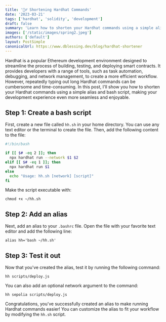 ```yaml
---
title: '👷‍♂️ Shortening Hardhat Commands'
date: '2023-03-21'
tags: ['hardhat', 'solidity', 'development']
draft: false
summary: 'Learn how to shorten your Hardhat commands using a simple alias and bash script.'
images: ['/static/images/spring2.jpeg']
authors: ['default']
layout: PostSimple
canonicalUrl: https://www.dblessing.dev/blog/hardhat-shortener
---
```


Hardhat is a popular Ethereum development environment designed to streamline the process of building, testing, and deploying smart contracts. It provides developers with a range of tools, such as task automation, debugging, and network management, to create a more efficient workflow. However, repeatedly typing out long Hardhat commands can be cumbersome and time-consuming. In this post, I'll show you how to shorten your Hardhat commands using a simple alias and bash script, making your development experience even more seamless and enjoyable.

## Step 1: Create a bash script

First, create a new file called `hh.sh` in your home directory. You can use any text editor or the terminal to create the file. Then, add the following content to the file:

```bash:hh.sh
#!/bin/bash

if [[ $# -eq 2 ]]; then
  npx hardhat run --network $1 $2
elif [[ $# -eq 1 ]]; then
  npx hardhat run $1
else
  echo "Usage: hh.sh [network] [script]"
fi
```

Make the script executable with:

```terminal
chmod +x ~/hh.sh
```

## Step 2: Add an alias

Next, add an alias to your `.bashrc` file. Open the file with your favorite text editor and add the following line:

```bash:.bashrc
alias hh='bash ~/hh.sh'
```

## Step 3: Test it out

Now that you've created the alias, test it by running the following command:

```terminal
hh scripts/deploy.js
```

You can also add an optional network argument to the command:

```terminal
hh sepolia scripts/deploy.js
```

Congratulations, you've successfully created an alias to make running Hardhat commands easier! You can customize the alias to fit your workflow by modifying the `hh.sh` script.
